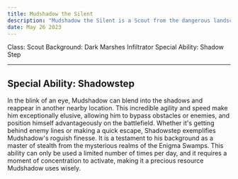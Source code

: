 ```yaml
---
title: Mudshadow the Silent
description: "Mudshadow the Silent is a Scout from the dangerous landscapes of the Dark Marshes, a place where trust is rare and silence is the key to survival. With his muddy brown skin, he blends seamlessly into the murk and shadows of his home. He's a formidable predator, relying on stealth and cunning to overcome his enemies."
date: May 26 2023
---
```




Class: Scout
Background: Dark Marshes Infiltrator
Special Ability: Shadow Step


---

## Special Ability: Shadowstep

In the blink of an eye, Mudshadow can blend into the shadows and reappear in another nearby location. This incredible agility and speed make him exceptionally elusive, allowing him to bypass obstacles or enemies, and position himself advantageously on the battlefield. Whether it's getting behind enemy lines or making a quick escape, Shadowstep exemplifies Mudshadow's roguish finesse. It is a testament to his background as a master of stealth from the mysterious realms of the Enigma Swamps. This ability can only be used a limited number of times per day, and it requires a moment of concentration to activate, making it a precious resource Mudshadow uses wisely.